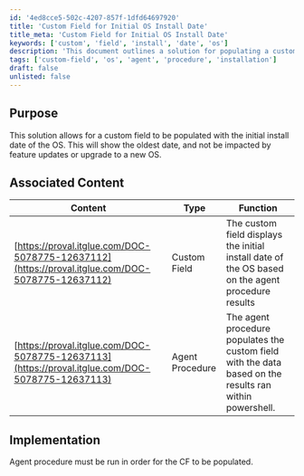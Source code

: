 ```yaml
---
id: '4ed8cce5-502c-4207-857f-1dfd64697920'
title: 'Custom Field for Initial OS Install Date'
title_meta: 'Custom Field for Initial OS Install Date'
keywords: ['custom', 'field', 'install', 'date', 'os']
description: 'This document outlines a solution for populating a custom field with the initial install date of the operating system. It ensures that the displayed date reflects the oldest installation date, unaffected by any feature updates or OS upgrades.'
tags: ['custom-field', 'os', 'agent', 'procedure', 'installation']
draft: false
unlisted: false
---
```

## Purpose

This solution allows for a custom field to be populated with the initial install date of the OS. This will show the oldest date, and not be impacted by feature updates or upgrade to a new OS.

## Associated Content

| Content                                                                                          | Type          | Function                                                                                                    |
|--------------------------------------------------------------------------------------------------|---------------|-------------------------------------------------------------------------------------------------------------|
| [https://proval.itglue.com/DOC-5078775-12637112](https://proval.itglue.com/DOC-5078775-12637112) | Custom Field  | The custom field displays the initial install date of the OS based on the agent procedure results           |
| [https://proval.itglue.com/DOC-5078775-12637113](https://proval.itglue.com/DOC-5078775-12637113) | Agent Procedure| The agent procedure populates the custom field with the data based on the results ran within powershell.    |

## Implementation

Agent procedure must be run in order for the CF to be populated.











